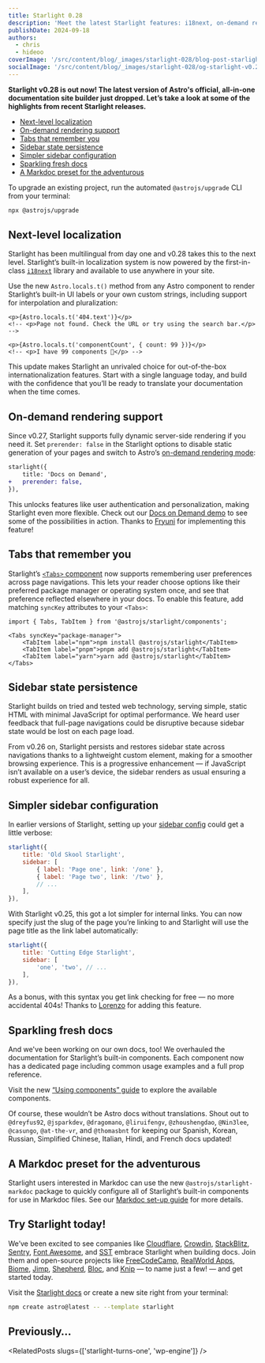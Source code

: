 ```yaml
---
title: Starlight 0.28
description: 'Meet the latest Starlight features: i18next, on-demand rendering support, sidebar persistence, smart tabs, and more for your docs.'
publishDate: 2024-09-18
authors:
  - chris
  - hideoo
coverImage: '/src/content/blog/_images/starlight-028/blog-post-starlight-v0.28.webp'
socialImage: '/src/content/blog/_images/starlight-028/og-starlight-v0.28.webp'
---
```


**Starlight v0.28 is out now! The latest version of Astro's official, all-in-one documentation site builder just dropped. Let’s take a look at some of the highlights from recent Starlight releases.**

- [Next-level localization](#next-level-localization)
- [On-demand rendering support](#on-demand-rendering-support)
- [Tabs that remember you](#tabs-that-remember-you)
- [Sidebar state persistence](#sidebar-state-persistence)
- [Simpler sidebar configuration](#simpler-sidebar-configuration)
- [Sparkling fresh docs](#sparkling-fresh-docs)
- [A Markdoc preset for the adventurous](#a-markdoc-preset-for-the-adventurous)

To upgrade an existing project, run the automated `@astrojs/upgrade` CLI from your terminal:

```sh
npx @astrojs/upgrade
```

## Next-level localization

Starlight has been multilingual from day one and v0.28 takes this to the next level.
Starlight’s built-in localization system is now powered by the first-in-class [`i18next`](https://www.i18next.com/) library and available to use anywhere in your site.

Use the new `Astro.locals.t()` method from any Astro component to render Starlight’s built-in UI labels or your own custom strings, including support for interpolation and pluralization:

```astro
<p>{Astro.locals.t('404.text')}</p>
<!-- <p>Page not found. Check the URL or try using the search bar.</p> -->

<p>{Astro.locals.t('componentCount', { count: 99 })}</p>
<!-- <p>I have 99 components 🎉</p> -->
```

This update makes Starlight an unrivaled choice for out-of-the-box internationalization features.
Start with a single language today, and build with the confidence that you’ll be ready to translate your documentation when the time comes.

## On-demand rendering support

Since v0.27, Starlight supports fully dynamic server-side rendering if you need it.
Set `prerender: false` in the Starlight options to disable static generation of your pages and switch to Astro’s [on-demand rendering mode](https://docs.astro.build/en/basics/rendering-modes/):

```diff title="astro.config.mjs" lang="js"
starlight({
	title: 'Docs on Demand',
+	prerender: false,
}),
```

This unlocks features like user authentication and personalization, making Starlight even more flexible.
Check out our [Docs on Demand demo](https://starlight-ssr.netlify.app/) to see some of the possibilities in action.
Thanks to [Fryuni](https://github.com/Fryuni) for implementing this feature!

## Tabs that remember you

Starlight’s [`<Tabs>` component](https://starlight.astro.build/components/tabs/) now supports remembering user preferences across page navigations. This lets your reader choose options like their preferred package manager or operating system once, and see that preference reflected elsewhere in your docs. To enable this feature, add matching `syncKey` attributes to your `<Tabs>`:

```mdx title="src/content/docs/example.mdx" /syncKey=".+"/
import { Tabs, TabItem } from '@astrojs/starlight/components';

<Tabs syncKey="package-manager">
	<TabItem label="npm">npm install @astrojs/starlight</TabItem>
	<TabItem label="pnpm">pnpm add @astrojs/starlight</TabItem>
	<TabItem label="yarn">yarn add @astrojs/starlight</TabItem>
</Tabs>
```

## Sidebar state persistence

Starlight builds on tried and tested web technology, serving simple, static HTML with minimal JavaScript for optimal performance.
We heard user feedback that full-page navigations could be disruptive because sidebar state would be lost on each page load.

From v0.26 on, Starlight persists and restores sidebar state across navigations thanks to a lightweight custom element, making for a smoother browsing experience.
This is a progressive enhancement — if JavaScript isn’t available on a user’s device, the sidebar renders as usual ensuring a robust experience for all.

## Simpler sidebar configuration

In earlier versions of Starlight, setting up your [sidebar config](https://starlight.astro.build/guides/sidebar/) could get a little verbose:

```js title="astro.config.mjs" {4-6}
starlight({
	title: 'Old Skool Starlight',
	sidebar: [
		{ label: 'Page one', link: '/one' },
		{ label: 'Page two', link: '/two' },
		// ...
	],
}),
```

With Starlight v0.25, this got a lot simpler for internal links.
You can now specify just the slug of the page you’re linking to and Starlight will use the page title as the link label automatically:

```js title="astro.config.mjs" {4}
starlight({
	title: 'Cutting Edge Starlight',
	sidebar: [
		'one', 'two', // ...
	],
}),
```

As a bonus, with this syntax you get link checking for free — no more accidental 404s! Thanks to [Lorenzo](https://github.com/lorenzolewis) for adding this feature.

## Sparkling fresh docs

And we've been working on our own docs, too!
We overhauled the documentation for Starlight’s built-in components.
Each component now has a dedicated page including common usage examples and a full prop reference.

Visit the new [“Using components” guide](https://starlight.astro.build/components/using-components/) to explore the available components.

Of course, these wouldn’t be Astro docs without translations.
Shout out to `@dreyfus92`, `@jsparkdev`, `@dragomano`, `@liruifengv`, `@zhoushengdao`, `@Nin3lee`, `@casungo`, `@at-the-vr`, and `@thomasbnt` for keeping our Spanish, Korean, Russian, Simplified Chinese, Italian, Hindi, and French docs updated!

## A Markdoc preset for the adventurous

Starlight users interested in Markdoc can use the new `@astrojs/starlight-markdoc` package to quickly configure all of Starlight’s built-in components for use in Markdoc files.
See our [Markdoc set-up guide](https://starlight.astro.build/guides/authoring-content/#markdoc) for more details.

## Try Starlight today!

We’ve been excited to see companies like [Cloudflare](https://developers.cloudflare.com/), [Crowdin](https://support.crowdin.com/), [StackBlitz](https://tutorialkit.dev/), [Sentry](https://spotlightjs.com/), [Font Awesome](https://docs.fontawesome.com/), and [SST](https://sst.dev/docs/) embrace Starlight when building docs. Join them and open-source projects like [FreeCodeCamp](https://contribute.freecodecamp.org/), [RealWorld Apps](https://www.realworld.how/), [Biome](https://biomejs.dev/), [Jimp](https://jimp-dev.github.io/jimp/), [Shepherd](https://docs.shepherdpro.com/), [Bloc](https://bloclibrary.dev/), and [Knip](https://knip.dev/) — to name just a few! — and get started today.

Visit the [Starlight docs](https://starlight.astro.build/) or create a new site right from your terminal:

```sh
npm create astro@latest -- --template starlight
```

## Previously…


<RelatedPosts slugs={['starlight-turns-one', 'wp-engine']} />
